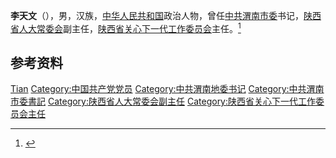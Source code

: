 {{Otheruses|other=名为李天文的其他人物|李天文}}

'''李天文'''（{{bd|1940年|1月}}），男，汉族，[[中华人民共和国|中华人民共和国]]政治人物，曾任[[中共渭南市委|中共渭南市委]]书记，[[陕西省人大常委会|陕西省人大常委会]]副主任，[[陕西省关心下一代工作委员会|陕西省关心下一代工作委员会]]主任。<ref>{{Cite book|title=中国城市市长书记名录|author=许文豪, 孙国良主编|publisher=中国世界语出版社|year=1996|isbn=|location=北京|pages=}}</ref>

== 参考资料 ==
{{reflist}}

{{中国人物小作品}}

{{Authority control}}
{{DEFAULTSORT:Li李}}
[[Category:李姓|Tian]]
[[Category:中国共产党党员|Category:中国共产党党员]]
[[Category:中共渭南地委书记|Category:中共渭南地委书记]]
[[Category:中共渭南市委書記|Category:中共渭南市委書記]]
[[Category:陕西省人大常委会副主任|Category:陕西省人大常委会副主任]]
[[Category:陕西省关心下一代工作委员会主任|Category:陕西省关心下一代工作委员会主任]]